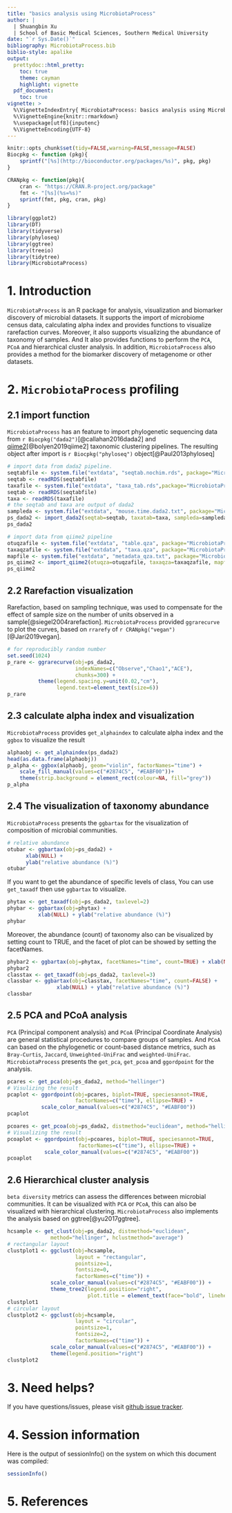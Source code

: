 ```yaml
---
title: "basics analysis using MicrobiotaProcess"
author: |
  | Shuangbin Xu 
  | School of Basic Medical Sciences, Southern Medical University
date: "`r Sys.Date()`"
bibliography: MicrobiotaProcess.bib
biblio-style: apalike
output:
  prettydoc::html_pretty:
    toc: true
    theme: cayman
    highlight: vignette
  pdf_document:
    toc: true
vignette: >
  %\VignetteIndexEntry{ MicrobiotaProcess: basics analysis using MicrobiotaProcess.}
  %\VignetteEngine{knitr::rmarkdown}
  %\usepackage[utf8]{inputenc}
  %\VignetteEncoding{UTF-8}
---
```


```r
knitr::opts_chunk$set(tidy=FALSE,warning=FALSE,message=FALSE)
Biocpkg <- function (pkg){
    sprintf("[%s](http://bioconductor.org/packages/%s)", pkg, pkg)
}

CRANpkg <- function(pkg){
    cran <- "https://CRAN.R-project.org/package" 
    fmt <- "[%s](%s=%s)"
    sprintf(fmt, pkg, cran, pkg) 
}
```

```r
library(ggplot2)
library(DT)
library(tidyverse)
library(phyloseq)
library(ggtree)
library(treeio)
library(tidytree)
library(MicrobiotaProcess)
```

# 1. Introduction

`MicrobiotaProcess` is an R package for analysis, visualization and biomarker discovery of microbial datasets. It supports the import of microbiome census data, calculating alpha index and provides functions to visualize rarefaction curves. Moreover, it also supports visualizing the abundance of taxonomy of samples. And It also provides functions to perform the `PCA`, `PCoA` and hierarchical cluster analysis. In addition, `MicrobiotaProcess` also provides a method for the biomarker discovery of metagenome or other datasets.

# 2. `MicrobiotaProcess` profiling

## 2.1 import function

`MicrobiotaProcess` has an feature to import phylogenetic sequencing data from `r Biocpkg("dada2")`[@callahan2016dada2] and [qiime2](https://qiime2.org/)[@bolyen2019qiime2] taxonomic clustering pipelines. The resulting object after import is `r Biocpkg("phyloseq")` object[@Paul2013phyloseq]

```r
# import data from dada2 pipeline.
seqtabfile <- system.file("extdata", "seqtab.nochim.rds", package="MicrobiotaProcess")
seqtab <- readRDS(seqtabfile)
taxafile <- system.file("extdata", "taxa_tab.rds",package="MicrobiotaProcess")
seqtab <- readRDS(seqtabfile)
taxa <- readRDS(taxafile)
# the seqtab and taxa are output of dada2
sampleda <- system.file("extdata", "mouse.time.dada2.txt", package="MicrobiotaProcess")
ps_dada2 <- import_dada2(seqtab=seqtab, taxatab=taxa, sampleda=sampleda)
ps_dada2

# import data from qiime2 pipeline
otuqzafile <- system.file("extdata", "table.qza", package="MicrobiotaProcess")
taxaqzafile <- system.file("extdata", "taxa.qza", package="MicrobiotaProcess")
mapfile <- system.file("extdata", "metadata_qza.txt", package="MicrobiotaProcess")
ps_qiime2 <- import_qiime2(otuqza=otuqzafile, taxaqza=taxaqzafile, mapfilename=mapfile)
ps_qiime2
```

## 2.2 Rarefaction visualization

Rarefaction, based on sampling technique, was used to compensate for the effect of sample size on the number of units observed in a sample[@siegel2004rarefaction]. `MicrobiotaProcess` provided `ggrarecurve` to plot the curves, based on `rrarefy` of `r CRANpkg("vegan")`[@Jari2019vegan].

```r
# for reproducibly random number 
set.seed(1024)
p_rare <- ggrarecurve(obj=ps_dada2, 
                      indexNames=c("Observe","Chao1","ACE"), 
                      chunks=300) +
          theme(legend.spacing.y=unit(0.02,"cm"),
                legend.text=element_text(size=6))
p_rare

```

## 2.3 calculate alpha index and visualization

`MicrobiotaProcess` provides `get_alphaindex` to calculate alpha index and the `ggbox` to visualize the result

```r
alphaobj <- get_alphaindex(ps_dada2)
head(as.data.frame(alphaobj))
p_alpha <- ggbox(alphaobj, geom="violin", factorNames="time") + 
	scale_fill_manual(values=c("#2874C5", "#EABF00"))+
	theme(strip.background = element_rect(colour=NA, fill="grey"))
p_alpha
```

## 2.4 The visualization of taxonomy abundance

`MicrobiotaProcess` presents the `ggbartax` for the visualization of composition of microbial communities.

```r
# relative abundance
otubar <- ggbartax(obj=ps_dada2) +
	  xlab(NULL) +
	  ylab("relative abundance (%)")
otubar
```

If you want to get the abundance of specific levels of class, You can use `get_taxadf` then use `ggbartax` to visualize.

```r
phytax <- get_taxadf(obj=ps_dada2, taxlevel=2)
phybar <- ggbartax(obj=phytax) +
          xlab(NULL) + ylab("relative abundance (%)")
phybar
```

 Moreover, the abundance (count) of taxonomy also can be visualized by setting count to TRUE, and the facet of plot can be showed by setting the facetNames.

```r
phybar2 <- ggbartax(obj=phytax, facetNames="time", count=TRUE) + xlab(NULL) + ylab("abundance")
phybar2
classtax <- get_taxadf(obj=ps_dada2, taxlevel=3)
classbar <- ggbartax(obj=classtax, facetNames="time", count=FALSE) +
                xlab(NULL) + ylab("relative abundance (%)")
classbar
```

## 2.5 PCA and PCoA analysis

`PCA` (Principal component analysis) and `PCoA` (Principal Coordinate Analysis) are general statistical procedures to compare groups of samples. And `PCoA` can based on the phylogenetic or count-based distance metrics, such as `Bray-Curtis`, `Jaccard`, `Unweighted-UniFrac` and `weighted-UniFrac`. `MicrobiotaProcess` presents the `get_pca`, `get_pcoa` and `ggordpoint` for the analysis.

```r
pcares <- get_pca(obj=ps_dada2, method="hellinger")
# Visulizing the result
pcaplot <- ggordpoint(obj=pcares, biplot=TRUE, speciesannot=TRUE,
                      factorNames=c("time"), ellipse=TRUE) + 
           scale_color_manual(values=c("#2874C5", "#EABF00"))
pcaplot

pcoares <- get_pcoa(obj=ps_dada2, distmethod="euclidean", method="hellinger")
# Visualizing the result
pcoaplot <- ggordpoint(obj=pcoares, biplot=TRUE, speciesannot=TRUE,
                       factorNames=c("time"), ellipse=TRUE) +
            scale_color_manual(values=c("#2874C5", "#EABF00"))
pcoaplot
```

## 2.6 Hierarchical cluster analysis

`beta diversity` metrics can assess the differences between microbial communities. It can be visualized with `PCA` or `PCoA`, this can also be visualized with hierarchical clustering. `MicrobiotaProcess` also  implements the analysis based on ggtree[@yu2017ggtree].

```r
hcsample <- get_clust(obj=ps_dada2, distmethod="euclidean",
		      method="hellinger", hclustmethod="average")
# rectangular layout
clustplot1 <- ggclust(obj=hcsample,
                      layout = "rectangular",
                      pointsize=1,
                      fontsize=0,
                      factorNames=c("time")) +
              scale_color_manual(values=c("#2874C5", "#EABF00")) +
              theme_tree2(legend.position="right",
                          plot.title = element_text(face="bold", lineheight=25,hjust=0.5))
clustplot1
# circular layout
clustplot2 <- ggclust(obj=hcsample,
                      layout = "circular",
                      pointsize=1,
                      fontsize=2,
                      factorNames=c("time")) +
              scale_color_manual(values=c("#2874C5", "#EABF00")) +
              theme(legend.position="right")
clustplot2
```

# 3. Need helps?

If you have questions/issues, please visit [github issue tracker](https://github.com/YuLab-SMU/MicrobiotaProcess/issues).

# 4. Session information

Here is the output of sessionInfo() on the system on which this document was compiled:

```r
sessionInfo()
```

# 5. References

